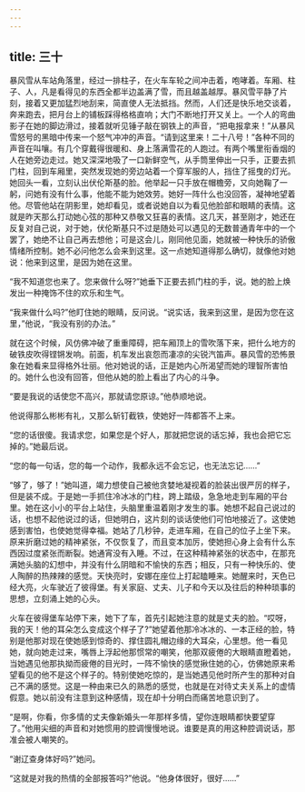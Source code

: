 ```yaml
---
---
---
```

title: 三十
---




暴风雪从车站角落里，经过一排柱子，在火车车轮之间冲击着，咆哮着。车厢、柱子、人，凡是看得见的东西全都半边盖满了雪，而且越盖越厚。暴风雪平静了片刻，接着又更加猛烈地刮来，简直使人无法抵挡。然而，人们还是快乐地交谈着，奔来跑去，把月台上的铺板踩得格格直响；大门不断地打开又关上。一个人的弯曲影子在她的脚边滑过，接着就听见锤子敲在钢铁上的声音，“把电报拿来！”从暴风雪怒号的黑暗中传来一个怒气冲冲的声音。“请到这里来！二十八号！”各种不同的声音在叫嚷。有几个穿戴得很暖和、身上落满雪花的人跑过。有两个嘴里衔香烟的人在她旁边走过。她又深深地吸了一口新鲜空气，从手筒里伸出一只手，正要去抓门柱，回到车厢里，突然发现她的旁边站着一个穿军服的人，挡住了摇曳的灯光。她回头一看，立刻认出伏伦斯基的脸。他举起一只手放在帽檐旁，又向她鞠了一躬，问她有没有什么事，他能不能为她效劳。她好一阵什么也没回答，凝神地望着他。尽管他站在阴影里，她却看见，或者说她自以为看见他脸部和眼睛的表情。这就是昨天那么打动她心弦的那种又恭敬又狂喜的表情。这几天，甚至刚才，她还在反复对自己说，对于她，伏伦斯基只不过是随处可以遇见的无数普通青年中的一个罢了，她绝不让自己再去想他；可是这会儿，刚同他见面，她就被一种快乐的骄傲情绪所控制。她不必问他怎么会来到这里。这一点她知道得那么确切，就像他对她说：他来到这里，是因为她在这里。

“我不知道您也来了。您来做什么呀?”她垂下正要去抓门柱的手，说。她的脸上焕发出一种掩饰不住的欢乐和生气。

“我来做什么吗?”他盯住她的眼睛，反问说。“说实话，我来到这里，是因为您在这里，”他说，“我没有别的办法。”

就在这个时候，风仿佛冲破了重重障碍，把车厢顶上的雪吹落下来，把什么地方的破铁皮吹得铿锵发响。前面，机车发出哀怨而凄凉的尖锐汽笛声。暴风雪的恐怖景象在她看来显得格外壮丽。他对她说的话，正是她内心所渴望而她的理智所害怕的。她什么也没有回答，但他从她的脸上看出了内心的斗争。

“要是我说的话使您不高兴，那就请您原谅。”他恭顺地说。

他说得那么彬彬有礼，又那么斩钉截铁，使她好一阵都答不上来。

“您的话很傻。我请求您，如果您是个好人，那就把您说的话忘掉，我也会把它忘掉的。”她最后说。

“您的每一句话，您的每一个动作，我都永远不会忘记，也无法忘记……”

“够了，够了！”她叫道，竭力想使自己被他贪婪地凝视着的脸装出很严厉的样子，但是装不成。于是她一手抓住冷冰冰的门柱，跨上踏级，急急地走到车厢的平台里。她在这小小的平台上站住，头脑里重温着刚才发生的事。她想不起自己说过的话，也想不起他说过的话，但她明白，这片刻的谈话使他们可怕地接近了。这使她感到害怕，也使她觉得幸福。她站了几秒钟，走进车厢，在自己的位子上坐下来。原来折磨过她的精神紧张，不仅恢复了，而且变本加厉，使她担心身上会有什么东西因过度紧张而断裂。她通宵没有入睡。不过，在这种精神紧张的状态中，在那充满她头脑的幻想中，并没有什么阴暗和不愉快的东西；相反，只有一种快乐的、使人陶醉的热辣辣的感觉。天快亮时，安娜在座位上打起瞌睡来。她醒来时，天色已经大亮，火车驶近了彼得堡。有关家庭、丈夫、儿子和今天以及往后的种种琐事的思想，立刻涌上她的心头。

火车在彼得堡车站停下来，她下了车，首先引起她注意的就是丈夫的脸。“哎呀，我的天！他的耳朵怎么变成这个样子了?”她望着他那冷冰冰的、一本正经的脸，特别是他那对现在使她感到惊奇的、撑住圆礼帽边缘的大耳朵，心里想。他一看见她，就向她走过来，嘴唇上浮起他那惯常的嘲笑，他那双疲倦的大眼睛直瞪着她，当她遇见他那执拗而疲倦的目光时，一阵不愉快的感觉揪住她的心，仿佛她原来希望看见的他不是这个样子的。特别使她吃惊的，是当她遇见他时所产生的那种对自己不满的感觉。这是一种由来已久的熟悉的感觉，也就是在对待丈夫关系上的虚情假意。她以前没有注意到这种感情，现在却十分明白而痛苦地意识到了。

“是啊，你看，你多情的丈夫像新婚头一年那样多情，望你连眼睛都快要望穿了。”他用尖细的声音和对她惯用的腔调慢慢地说。谁要是真的用这种腔调说话，那准会被人嘲笑的。

“谢辽查身体好吗?”她问。

“这就是对我的热情的全部报答吗?”他说。“他身体很好，很好……”